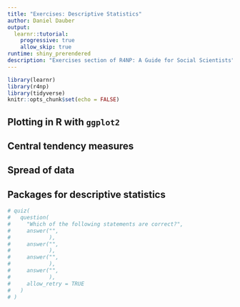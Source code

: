 ```yaml
---
title: "Exercises: Descriptive Statistics"
author: Daniel Dauber
output:
  learnr::tutorial:
    progressive: true
    allow_skip: true
runtime: shiny_prerendered
description: "Exercises section of R4NP: A Guide for Social Scientists"
---
```


```r
library(learnr)
library(r4np)
library(tidyverse)
knitr::opts_chunk$set(echo = FALSE)
```

## Plotting in R with `ggplot2`

## Central tendency measures

## Spread of data

## Packages for descriptive statistics


```r
# quiz(
#   question(
#     "Which of the following statements are correct?",
#     answer("",
#            ),
#     answer("",
#            ),
#     answer("",
#            ),
#     answer("",
#            ),
#     allow_retry = TRUE
#   )
# )
```
